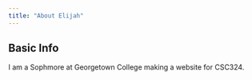 ```yaml
---
title: "About Elijah"
---
```


## Basic Info
I am a Sophmore at Georgetown College making a website for CSC324.




## 



## 